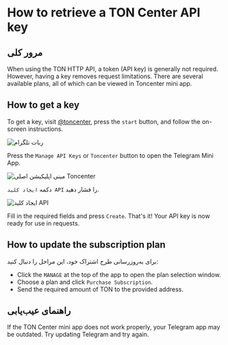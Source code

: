 
# How to retrieve a TON Center API key

## مرور کلی

When using the TON HTTP API, a token (API key) is generally not required. However, having a key removes request limitations. There are several available plans, all of which can be viewed in Toncenter mini app.

## How to get a key

To get a key, visit [@toncenter](https://t.me/toncenter), press the `start` button, and follow the on-screen instructions.

![ربات تلگرام](/img/registration-process/telegram-bot.png)

Press the `Manage API Keys` or `Toncenter` button to open the Telegram Mini App.

![مینی اپلیکیشن اصلی Toncenter](/img/registration-process/toncenter-main-miniapp.png)

دکمه `ایجاد کلید API` را فشار دهید.

![ایجاد کلید API](/img/registration-process/create-api-key.png)

Fill in the required fields and press `Create`. That's it! Your API key is now ready for use in requests.

## How to update the subscription plan

برای به‌روزرسانی طرح اشتراک خود، این مراحل را دنبال کنید:

- Click the `MANAGE` at the top of the app to open the plan selection window.
- Choose a plan and click `Purchase Subscription`.
- Send the required amount of TON to the provided address.

## راهنمای عیب‌یابی

If the TON Center mini app does not work properly, your Telegram app may be outdated. Try updating Telegram and try again.

<Feedback />
